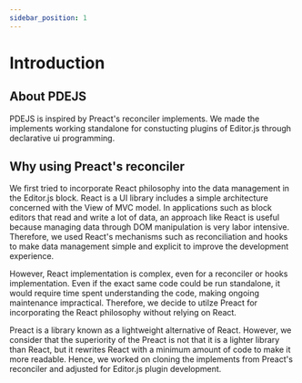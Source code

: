 ```yaml
---
sidebar_position: 1
---
```


# Introduction

## About PDEJS

PDEJS is inspired by Preact's reconciler implements.
We made the implements working standalone for constucting plugins of Editor.js through declarative ui programming.

## Why using Preact's reconciler

We first tried to incorporate React philosophy into the data management in the Editor.js block.
React is a UI library includes a simple architecture concerned with the View of MVC model.
In applications such as block editors that read and write a lot of data, an approach like React is useful because managing data through DOM manipulation is very labor intensive.
Therefore, we used React's mechanisms such as reconciliation and hooks to make data management simple and explicit to improve the development experience.

However, React implementation is complex, even for a reconciler or hooks implementation.
Even if the exact same code could be run standalone, it would require time spent understanding the code, making ongoing maintenance impractical.
Therefore, we decide to utilze Preact for incorporating the React philosophy without relying on React.

Preact is a library known as a lightweight alternative of React.
However, we consider that the superiority of the Preact is not that it is a lighter library than React, but it rewrites React with a minimum amount of code to make it more readable.
Hence, we worked on cloning the implements from Preact's reconciler and adjusted for Editor.js plugin development.
